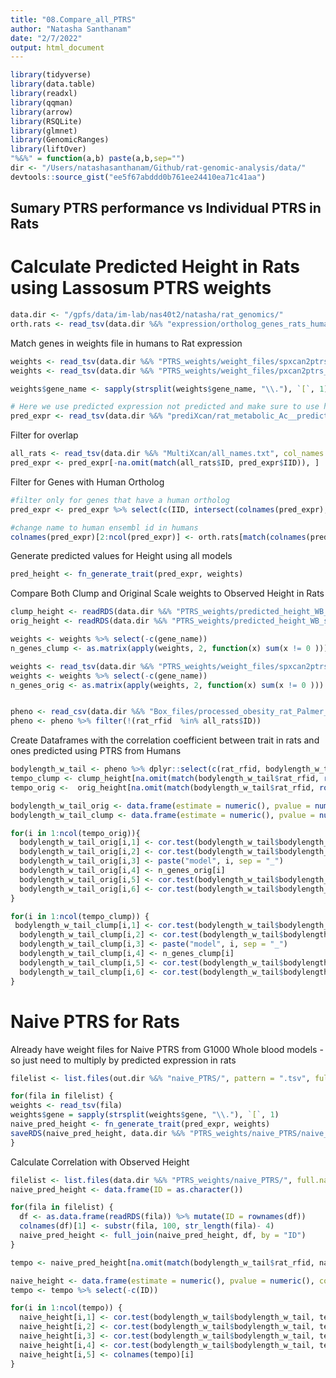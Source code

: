 ```yaml
---
title: "08.Compare_all_PTRS"
author: "Natasha Santhanam"
date: "2/7/2022"
output: html_document
---
```


```r
library(tidyverse)
library(data.table)
library(readxl)
library(qqman)
library(arrow)
library(RSQLite)
library(glmnet)
library(GenomicRanges)
library(liftOver)
"%&%" = function(a,b) paste(a,b,sep="")
dir <- "/Users/natashasanthanam/Github/rat-genomic-analysis/data/"
devtools::source_gist("ee5f67abddd0b761ee24410ea71c41aa")
```

## Sumary PTRS performance vs Individual PTRS in Rats

# Calculate Predicted Height in Rats using Lassosum PTRS weights
```r
data.dir <- "/gpfs/data/im-lab/nas40t2/natasha/rat_genomics/"
orth.rats <- read_tsv(data.dir %&% "expression/ortholog_genes_rats_humans.tsv", col_names = TRUE)
```

 Match genes in weights file in humans to Rat expression 
```r
weights <- read_tsv(data.dir %&% "PTRS_weights/weight_files/spxcan2ptrs_original_scale.Standing_height.Whole_Blood.weights.tsv")
weights <- read_tsv(data.dir %&% "PTRS_weights/weight_files/pxcan2ptrs_clump.Standing_height.Whole_Blood.weights.tsv")

weights$gene_name <- sapply(strsplit(weights$gene_name, "\\."), `[`, 1)

# Here we use predicted expression not predicted and make sure to use human ensembl id gene name
pred_expr <- read_tsv(data.dir %&% "prediXcan/rat_metabolic_Ac__predict.txt") %>% select(-c(FID))
```

Filter for overlap
```r
all_rats <- read_tsv(data.dir %&% "MultiXcan/all_names.txt", col_names = TRUE)
pred_expr <- pred_expr[-na.omit(match(all_rats$ID, pred_expr$IID)), ]
```

Filter for Genes with Human Ortholog
```r
#filter only for genes that have a human ortholog
pred_expr <- pred_expr %>% select(c(IID, intersect(colnames(pred_expr), orth.rats$rnorvegicus_homolog_ensembl_gene) ))

#change name to human ensembl id in humans
colnames(pred_expr)[2:ncol(pred_expr)] <- orth.rats[match(colnames(pred_expr)[2:ncol(pred_expr)], orth.rats$rnorvegicus_homolog_ensembl_gene), 1] %>% .[["ensembl_gene_id"]]
```


Generate predicted values for Height using all models 
```r
pred_height <- fn_generate_trait(pred_expr, weights)
```


Compare Both Clump and Original Scale weights to Observed Height in Rats
```r
clump_height <- readRDS(data.dir %&% "PTRS_weights/predicted_height_WB_spxcan2ptrs_clump.RDS")
orig_height <- readRDS(data.dir %&% "PTRS_weights/predicted_height_WB_spxcan2ptrs_original_scale.RDS")

weights <- weights %>% select(-c(gene_name))
n_genes_clump <- as.matrix(apply(weights, 2, function(x) sum(x != 0 )))

weights <- read_tsv(data.dir %&% "PTRS_weights/weight_files/spxcan2ptrs_original_scale.Standing_height.Whole_Blood.weights.tsv")
weights <- weights %>% select(-c(gene_name))
n_genes_orig <- as.matrix(apply(weights, 2, function(x) sum(x != 0 )))


pheno <- read_csv(data.dir %&% "Box_files/processed_obesity_rat_Palmer_phenotypes.csv") %>% dplyr::select(c(rat_rfid, bmi_bodylength_w_tail, bmi_bodylength_wo_tail, bodylength_w_tail, bodylength_wo_tail, tail_length)) 
pheno <- pheno %>% filter(!(rat_rfid  %in% all_rats$ID))
```

Create Dataframes with the correlation coefficient between trait in rats and ones predicted using PTRS from Humans
```r
bodylength_w_tail <- pheno %>% dplyr::select(c(rat_rfid, bodylength_w_tail)) %>% na.omit()
tempo_clump <- clump_height[na.omit(match(bodylength_w_tail$rat_rfid, rownames(clump_height))), ]
tempo_orig <-  orig_height[na.omit(match(bodylength_w_tail$rat_rfid, rownames(orig_height))), ]

bodylength_w_tail_orig <- data.frame(estimate = numeric(), pvalue = numeric(), model = character(), n.genes = numeric(), conf.int.min = numeric(), conf.int.max = numeric())
bodylength_w_tail_clump <- data.frame(estimate = numeric(), pvalue = numeric(), model = character(), n.genes = numeric() , conf.int.min = numeric(), conf.int.max = numeric())

for(i in 1:ncol(tempo_orig)){
  bodylength_w_tail_orig[i,1] <- cor.test(bodylength_w_tail$bodylength_w_tail, tempo_orig[,i])$estimate
  bodylength_w_tail_orig[i,2] <- cor.test(bodylength_w_tail$bodylength_w_tail, tempo_orig[,i])$p.value
  bodylength_w_tail_orig[i,3] <- paste("model", i, sep = "_")
  bodylength_w_tail_orig[i,4] <- n_genes_orig[i]
  bodylength_w_tail_orig[i,5] <- cor.test(bodylength_w_tail$bodylength_w_tail, tempo_orig[,i])$conf.int[1]
  bodylength_w_tail_orig[i,6] <- cor.test(bodylength_w_tail$bodylength_w_tail, tempo_orig[,i])$conf.int[2]
}

for(i in 1:ncol(tempo_clump)) {
 bodylength_w_tail_clump[i,1] <- cor.test(bodylength_w_tail$bodylength_w_tail, tempo_clump[,i])$estimate
  bodylength_w_tail_clump[i,2] <- cor.test(bodylength_w_tail$bodylength_w_tail, tempo_clump[,i])$p.value
  bodylength_w_tail_clump[i,3] <- paste("model", i, sep = "_")
  bodylength_w_tail_clump[i,4] <- n_genes_clump[i]
  bodylength_w_tail_clump[i,5] <- cor.test(bodylength_w_tail$bodylength_w_tail, tempo_clump[,i])$conf.int[1]
  bodylength_w_tail_clump[i,6] <- cor.test(bodylength_w_tail$bodylength_w_tail, tempo_clump[,i])$conf.int[2]
}
```


# Naive PTRS for Rats
Already have weight files for Naive PTRS from G1000 Whole blood models - so just need to multiply by predicted expression in rats

```r
filelist <- list.files(out.dir %&% "naive_PTRS/", pattern = ".tsv", full.names = TRUE)

for(fila in filelist) {
weights <- read_tsv(fila)
weights$gene = sapply(strsplit(weights$gene, "\\."), `[`, 1)
naive_pred_height <- fn_generate_trait(pred_expr, weights)
saveRDS(naive_pred_height, data.dir %&% "PTRS_weights/naive_PTRS/naive_PTRS_new_pred_height_" %&% substr(fila, 113, str_length(fila)-4) %&% ".RDS")
}
```

Calculate Correlation with Observed Height
```r
filelist <- list.files(data.dir %&% "PTRS_weights/naive_PTRS/", full.names = TRUE)
naive_pred_height <- data.frame(ID = as.character())

for(fila in filelist) {
  df <- as.data.frame(readRDS(fila)) %>% mutate(ID = rownames(df)) 
  colnames(df)[1] <- substr(fila, 100, str_length(fila)- 4)
  naive_pred_height <- full_join(naive_pred_height, df, by = "ID")
}

tempo <- naive_pred_height[na.omit(match(bodylength_w_tail$rat_rfid, naive_pred_height$ID)), ]

naive_height <- data.frame(estimate = numeric(), pvalue = numeric(), conf.int.min = numeric(), conf.int.max = numeric(), model = character() )
tempo <- tempo %>% select(-c(ID))

for(i in 1:ncol(tempo)) {
  naive_height[i,1] <- cor.test(bodylength_w_tail$bodylength_w_tail, tempo[,i])$estimate
  naive_height[i,2] <- cor.test(bodylength_w_tail$bodylength_w_tail, tempo[,i])$p.value
  naive_height[i,3] <- cor.test(bodylength_w_tail$bodylength_w_tail, tempo[,i])$conf.int[1]
  naive_height[i,4] <- cor.test(bodylength_w_tail$bodylength_w_tail, tempo[,i])$conf.int[2]
  naive_height[i,5] <- colnames(tempo)[i]
}
```
